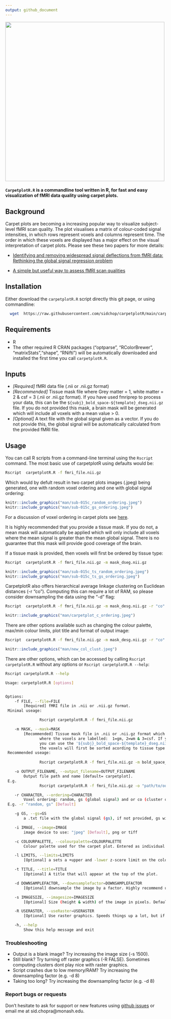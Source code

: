 ```yaml
---
output: github_document
---
```


<img src="man/carpetplotR.gif" align="center" alt="" width="500" /> \


#### `CarpetplotR.R` is a commandline tool written in R, for fast and easy visualization of fMRI data quality using carpet plots. 

## Background \

Carpet plots are becoming a increasing popular way to visualize subject-level fMRI scan quality. The plot visualises a matrix of colour-coded signal intensities, in which rows represent voxels and columns represent time. The order in which these voxels are displayed has a major effect on the visual interpretation of carpet plots. Please see these two papers for more details: \
 
 * [Identifying and removing widespread signal deflections from fMRI data: Rethinking the global signal regression problem](https://www.sciencedirect.com/science/article/pii/S1053811920301014?via%3Dihub)
 
 * [A simple but useful way to assess fMRI scan qualities](https://www.sciencedirect.com/science/article/abs/pii/S1053811916303871)
 

## Installation \

Either download the `carpetplotR.R` script directly this git page, or using commandline:

```sh
  wget  https://raw.githubusercontent.com/sidchop/carpetplotR/main/carpetplotR.R
```

## Requirements \ 
 * R
 * The other required R CRAN packages ("optparse", "RColorBrewer", "matrixStats","shape", "RNifti") will be automatically downloaded and installed the first time you call `carpetplotR.R`.

## Inputs \
 * *[Required]* fMRI data file (.nii or .nii.gz format) 
 * *[Recommended]* Tissue mask file where Grey matter = 1, white matter = 2 & csf = 3 (.nii or .nii.gz format). If you have used fmriprep to process your data, this can be the `${subj}_bold_space-${template}_dseg.nii.gz` file. If you do not provided this mask, a brain mask will be generated which will include all voxels with a mean value > 0.
 * *[Optional]* A text file with the global signal given as a vector. If you do not provide this, the global signal will be automatically calculated from the provided fMRI file.
 
## Usage \
 
 You can call R scripts from a command-line terminal using the `Rscript` command. The most basic use of carpetplotR using defaults would be: \

```sh
Rscript  carpetplotR.R -f fmri_file.nii.gz
```

Which would by defult result in two carpet plots images (.jpeg) being generated, one with random voxel ordering and one with global signal ordering: \

```r
knitr::include_graphics("man/sub-015c_random_ordering.jpeg")
knitr::include_graphics("man/sub-015c_gs_ordering.jpeg")
```

For a discussion of voxel ordering in carpet plots see [here](https://bmhlab.github.io/DiCER_results/). \

It is highly recommended that you provide a tissue mask. If you do not, a mean mask will automatically be applied which will only include all voxels where the mean signal is greater than the mean global signal. There is no guarantee that this mask will provide good coverage of the brain. \

If a tissue mask is provided, then voxels will first be ordered by tissue type: \
```sh
Rscript  carpetplotR.R -f fmri_file.nii.gz -m mask_dseg.nii.gz
```

```r
knitr::include_graphics("man/sub-015c_ts_random_ordering.jpeg")
knitr::include_graphics("man/sub-015c_ts_gs_ordering.jpeg")
```


CarpetplotR also offers hierarchical average linkage clustering on Euclidean distances (-r "co"). Computing this can require a lot of RAM, so please consider downsampling the data using the "-d" flag: \

```sh
Rscript  carpetplotR.R -f fmri_file.nii.gz -m mask_desg.nii.gz -r "co" -d 6
```

```r
knitr::include_graphics("man/carpetplot_c_ordering.jpeg")
```

There are other options available such as changing the colour palette, max/min colour limits, plot title and format of output image: \
```sh
Rscript  carpetplotR.R -f fmri_file.nii.gz -m mask_desg.nii.gz -r "co" -d 8 -l 3 -c "red,yellow" -i "tiff" -t "Pre-GSR Cluster Ordering sub-015" -o "sub-015_co_"

```

```r
knitr::include_graphics("man/new_col_clust.jpeg")
```

There are other options, which can be accessed by calling `Rscript carpetplotR.R` without any options or `Rscript carpetplotR.R --help`:
```sh
Rscript carpetplotR.R --help
```


```sh
Usage: carpetplotR.R [options]


Options:
	-f FILE, --file=FILE
		[Required] fMRI file in .nii or .nii.gz format.
 Minimal useage:

               Rscript carpetplotR.R -f fmri_file.nii.gz

	-m MASK, --mask=MASK
		[Recommended] Tissue mask file in .nii or .nii.gz format which matches the 3D dimentions of the fMRI file,
               where the voxels are labelled:  1=gm, 2=wm & 3=csf. If you have run fmriprep
               you can use the '${subj}_bold_space-${template}_dseg.nii.gz' file. If you provide a mask file,
               the voxels will first be sorted acording to tissue type.
 Recommended useage:
  
               Rscript carpetplotR.R -f fmri_file.nii.gz -m bold_space_dseg.nii.gz

	-o OUTPUT_FILENAME, --output_filename=OUTPUT_FILENAME
		Output file path and name [default= carpetplot].
 E.g. 
               Rscript carpetplotR.R -f fmri_file.nii.gz -o "path/to/output/subj"

	-r CHARACTER, --ordering=CHARACTER
		Voxel ordering: random, gs (global signal) and or co (cluster ordering).
 E.g. -r "random, gs" [Default]

	-g GS, --gs=GS
		a .txt file with the global signal (gs), if not provided, gs will be extracted from provided fmri

	-i IMAGE, --image=IMAGE
		image device to use: "jpeg" [Default], png or tiff

	-c COLOURPALETTE, --colourpalette=COLOURPALETTE
		Colour palette used for the carpet plot. Entered as individual colors (either name or hex) which are combined into a continuous scale, e.g. "black, white" [Default]

	-l LIMITS, --limits=LIMITS
		[Optional] a sets a +upper and -lower z-score limit on the color bar. Default = 1.2. Stops outliers dominating colour scale

	-t TITLE, --title=TITLE
		[Optional] A title that will appear at the top of the plot. 

	-d DOWNSAMPLEFACTOR, --downsamplefactor=DOWNSAMPLEFACTOR
		[Optional] downsample the image by a factor. Highly recommend using a factor between 6-10 when using cluster ordering (i.e. -o "co"), as it can take a lot of RAM.

	-s IMAGESIZE, --imagesize=IMAGESIZE
		[Optional] Size (height & width) of the image in pixels. Default is 1000. If the images are comming out blank, try uping the size

	-R USERASTER, --useRaster=USERASTER
		[Optional] Use raster graphics. Speeds things up a lot, but if you are using carpetplotR on a cluster and the plots are comming out blank, set to False.

	-h, --help
		Show this help message and exit

```
### Troubleshooting \
 * Output is a blank image? Try increasing the image size (-s 1500). 
 * Still blank? Try turning off raster graphics (-R FALSE). Sometimes computing clusters dont play nice with raster graphics.
 * Script crashes due to low memory/RAM? Try increasing the downsampling factor (e.g. -d 8)
 * Taking too long? Try increasing the downsampling factor (e.g. -d 8)

### Report bugs or requests  
Don't hesitate to ask for support or new features using [github issues](https://github.com/sidchop/carpetplotR) or email me at sid.chopra@monash.edu.